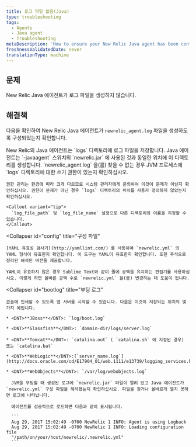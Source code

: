 ```yaml
---
title: 로그 파일 없음(Java)
type: troubleshooting
tags:
  - Agents
  - Java agent
  - Troubleshooting
metaDescription: 'How to ensure your New Relic Java agent has been configured to generate log files, by checking the log file directory, config files, and boot logs.'
freshnessValidatedDate: never
translationType: machine
---
```


## 문제

New Relic Java 에이전트가 로그 파일을 생성하지 않습니다.

## 해결책

다음을 확인하여 New Relic Java 에이전트가 `newrelic_agent.log` 파일을 생성하도록 구성되었는지 확인합니다.

<CollapserGroup>
  <Collapser
    id="no-log-file"
    title="로그 파일 디렉토리"
  >
    New Relic의 Java 에이전트는 `logs` 디렉토리에 로그 파일을 저장합니다. Java 에이전트는 `-javaagent` 스위치의 `newrelic.jar` 에 사용된 것과 동일한 위치에 이 디렉토리를 생성합니다. `newrelic_agent.log` 을(를) 찾을 수 없는 경우 JVM 프로세스에 `logs` 디렉토리에 대한 쓰기 권한이 있는지 확인하십시오.

    권한 관리는 환경에 따라 크게 다르므로 시스템 관리자에게 문의하여 이것이 문제가 아닌지 확인하십시오. 권한이 문제가 아닌 경우 `logs` 디렉토리의 위치를 사용자 정의하지 않았는지 확인하십시오.

    <Callout variant="tip">
      `log_file_path` 및 `log_file_name` 설정으로 다른 디렉토리와 이름을 지정할 수 있습니다.
    </Callout>
  </Collapser>

  <Collapser
    id="config"
    title="구성 파일"
  >
    [YAML 유효성 검사기](http://yamllint.com/) 를 사용하여 `newrelic.yml` 의 YAML 형식이 유효한지 확인합니다. 이 도구는 YAML이 유효한지 확인합니다. 또한 주석으로 정리된 해석된 버전을 제공합니다.

    YAML이 유효하지 않은 경우 Sublime Text와 같이 줄에 공백을 유지하는 편집기를 사용하십시오. 이렇게 하면 올바른 공백 수로 `newrelic.yml` 을(를) 변경하는 데 도움이 됩니다.
  </Collapser>

  <Collapser
    id="bootlog"
    title="부팅 로그"
  >
    콘솔에 인쇄할 수 있도록 앱 서버를 시작할 수 있습니다. 다음은 이것이 저장되는 위치의 몇 가지 예입니다.

    * <DNT>**JBoss**</DNT>: `log/boot.log`

    * <DNT>**Glassfish**</DNT>: `domain-dir/logs/server.log`

    * <DNT>**Tomcat**</DNT>: `catalina.out` ( `catalina.sh` 에 지정된 경우) 또는 `catalina.bat`

    * <DNT>**WebLogic**</DNT>:[`server_name.log`](http://docs.oracle.com/cd/E17904_01/web.1111/e13739/logging_services.htm#i1179712)

    * <DNT>**WebObjects**</DNT>: `/var/log/webobjects.log`

      JVM을 부팅할 때 생성된 로그에 `newrelic.jar` 파일이 열려 있고 Java 에이전트가 `newrelic.yml` 구성 파일을 해석했는지 확인하십시오. 파일을 찾거나 올바르게 열지 못하면 로그에 나타납니다.

      에이전트를 성공적으로 로드하면 다음과 같이 표시됩니다.

      ```
      Aug 29, 2017 15:02:49 -0700 NewRelic 1 INFO: Agent is using Logback
      Aug 29, 2017 15:02:49 -0700 NewRelic 1 INFO: Loading configuration file
      "/path/on/your/host/newrelic/.newrelic.yml"
      ```
  </Collapser>
</CollapserGroup>
